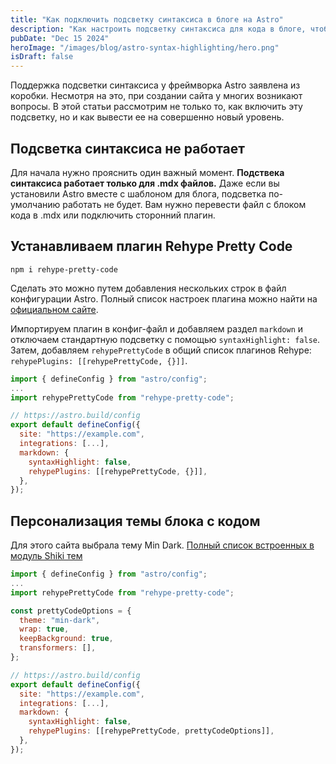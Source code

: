```yaml
---
title: "Как подключить подсветку синтаксиса в блоге на Astro"
description: "Как настроить подсветку синтаксиса для кода в блоге, чтобы ваш контент стал более понятным и удобным для чтения"
pubDate: "Dec 15 2024"
heroImage: "/images/blog/astro-syntax-highlighting/hero.png"
isDraft: false
---
```


Поддержка подсветки синтаксиса у фреймворка Astro заявлена из коробки. Несмотря на это, при создании сайта у многих возникают вопросы. В этой статьи рассмотрим не только то, как включить эту подсветку, но и как вывести ее на совершенно новый уровень.

## Подсветка синтаксиса не работает

Для начала нужно прояснить один важный момент. **Подствека синтаксиса работает только для .mdx файлов.** Даже если вы установили Astro вместе с шаблоном для блога, подсветка по-умолчанию работать не будет. Вам нужно перевести файл с блоком кода в .mdx или подключить сторонний плагин.

## Устанавливаем плагин Rehype Pretty Code

```shell title="Terminal"
npm i rehype-pretty-code
```

Сделать это можно путем добавления нескольких строк в файл конфигурации Astro. Полный список настроек плагина можно найти на [официальном сайте](https://rehype-pretty.pages.dev).

Импортируем плагин в конфиг-файл и добавляем раздел `markdown` и отключаем стандартную подсветку с помощью `syntaxHighlight: false`. Затем, добавляем `rehypePrettyCode` в общий список плагинов Rehype: `rehypePlugins: [[rehypePrettyCode, {}]]`.

```js title="astro.config.mjs" {3,9-12}
import { defineConfig } from "astro/config";
...
import rehypePrettyCode from "rehype-pretty-code";

// https://astro.build/config
export default defineConfig({
  site: "https://example.com",
  integrations: [...],
  markdown: {
    syntaxHighlight: false,
    rehypePlugins: [[rehypePrettyCode, {}]],
  },
});
```

## Персонализация темы блока с кодом

Для этого сайта выбрала тему Min Dark. [Полный список встроенных в модуль Shiki тем](https://shiki.style/themes)

```js showLineNumbers title="astro.config.mjs" {5-10,18}
import { defineConfig } from "astro/config";
...
import rehypePrettyCode from "rehype-pretty-code";

const prettyCodeOptions = {
  theme: "min-dark",
  wrap: true,
  keepBackground: true,
  transformers: [],
};

// https://astro.build/config
export default defineConfig({
  site: "https://example.com",
  integrations: [...],
  markdown: {
    syntaxHighlight: false,
    rehypePlugins: [[rehypePrettyCode, prettyCodeOptions]],
  },
});
```
